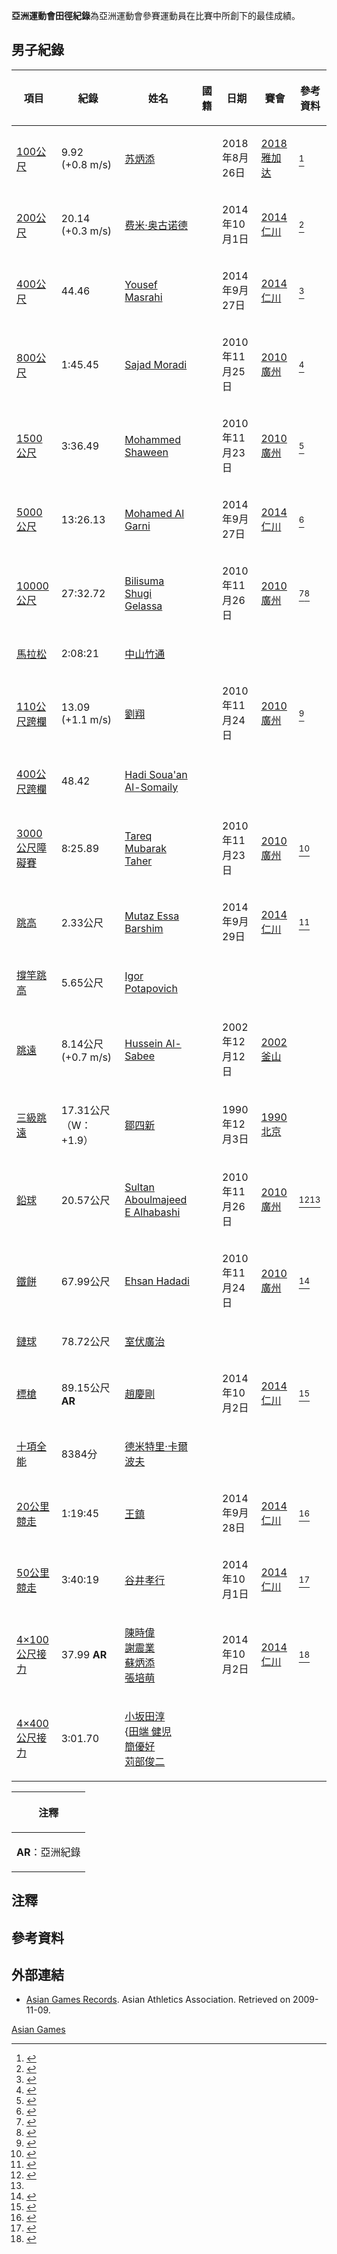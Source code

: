 '''亞洲運動會田徑紀錄'''為亞洲運動會參賽運動員在比賽中所創下的最佳成績。

==男子紀錄==
{| class="wikitable" style="font-size:95%; width: 95%;"
!項目
!紀錄
!姓名
!國籍
!日期
!賽會
!參考資料
|-
|[[100公尺賽跑|100公尺]]
|9.92 (+0.8 m/s)
|[[苏炳添|苏炳添]]
|{{CHN}}
|2018年8月26日
|[[2018年亞洲運動會田徑比賽|2018 雅加达]]
|<ref>{{cite web|url=https://en.asiangames2018.id/sport/athletics/event/athletics-men-100m/phase/atm001100/|title=100m Results|accessdate=27 Aug 2018|author=|date=27 Aug 2018|publisher=en.asiangames2018.id|archiveurl=https://web.archive.org/web/20180828071222/https://en.asiangames2018.id/sport/athletics/event/athletics-men-100m/phase/atm001100/|archivedate=2018-08-28|deadurl=yes}}</ref>
|-
|[[200公尺賽跑|200公尺]]
|20.14 (+0.3 m/s)
|[[费米·奥古诺德|费米·奥古诺德]]
|{{QAT}}
|2014年10月1日
|[[2014年亞洲運動會田徑比賽|2014 仁川]]
|<ref>{{cite web|title=200m Results|url=http://www.incheon2014ag.org/Sports/AT/Result?RSC=ATM002101&lang=en|publisher=www.incheon2014ag.org|date=1 October 2014|accessdate=1 October 2014|deadurl=yes|archiveurl=https://web.archive.org/web/20141003072958/http://www.incheon2014ag.org/Sports/AT/Result?RSC=ATM002101&lang=en|archivedate=2014年10月3日}}</ref>
|-
|[[400公尺賽跑|400公尺]]
|44.46
|[[Yousef_Masrahi|Yousef Masrahi]]
|{{KSA}}
|2014年9月27日
|[[2014年亞洲運動會田徑比賽|2014 仁川]]
|<ref>{{cite web|title=400m Results|url=http://www.incheon2014ag.org/Sports/AT/Result?RSC=ATM004101&lang=en|publisher=www.incheon2014ag.org|date=27 September 2014|accessdate=27 September 2014|deadurl=yes|archiveurl=https://web.archive.org/web/20140930074701/http://www.incheon2014ag.org/Sports/AT/Result?RSC=ATM004101&lang=en|archivedate=2014年9月30日}}</ref>
|-
|[[800公尺賽跑|800公尺]]
|1:45.45
|[[Sajad_Moradi|Sajad Moradi]]
|{{IRI}}
|2010年11月25日
|[[2010年亞洲運動會田徑比賽|2010 廣州]]
|<ref>{{cite web|title=800 Metres Results|url=http://www.gz2010.cn/info/ENG_ENG/AT/ATR173A_ATM00800850000001ENG.html|publisher=www.gz2010.cn|date=2010-11-25|accessdate=2010-11-25|archive-date=2018-09-17|archive-url=https://web.archive.org/web/20180917193738/http://www.gz2010.cn/info/ENG_ENG/AT/ATR173A_ATM00800850000001ENG.html|dead-url=no}}</ref>
|-
|[[1500公尺賽跑|1500公尺]]
|3:36.49
|[[Mohammed_Shaween|Mohammed Shaween]]
|{{KSA}}
|2010年11月23日
|[[2010年亞洲運動會田徑比賽|2010 廣州]]
|<ref>{{cite web|title=1500 Metres Results|url=http://www.gz2010.cn/info/ENG_ENG/AT/ATR173A_ATM01501550000001ENG.html|publisher=www.gz2010.cn|date=2010-11-23|accessdate=2010-11-23|archive-date=2010-11-26|archive-url=https://web.archive.org/web/20101126072011/http://www.gz2010.cn/info/ENG_ENG/AT/ATR173A_ATM01501550000001ENG.html|dead-url=no}}</ref>
|-
|[[5000米賽跑|5000公尺]]
|13:26.13
|[[Mohamed_Al_Garni|Mohamed Al Garni]]
|{{QAT}}
|2014年9月27日
|[[2014年亞洲運動會田徑比賽|2014 仁川]]
|<ref>{{cite web|title=5000m Results|url=http://www.incheon2014ag.org/Sports/AT/Result?RSC=ATM050101&lang=en|publisher=www.incheon2014ag.org|date=27 September 2014|accessdate=27 September 2014|deadurl=yes|archiveurl=https://web.archive.org/web/20141001082223/http://www.incheon2014ag.org/Sports/AT/Result?RSC=ATM050101&lang=en|archivedate=2014年10月1日}}</ref>
|-
|[[10000米賽跑|10000公尺]]
|27:32.72
|[[Bilisuma_Shugi_Gelassa|Bilisuma Shugi Gelassa]]
|{{BHR}}
|2010年11月26日
|[[2010年亞洲運動會田徑比賽|2010 廣州]]
|<ref>{{cite web|title=10000 Metres Results|url=http://www.gz2010.cn/info/ENG_ENG/AT/ATR173A_ATM10010050000001ENG.html|publisher=www.gz2010.cn|date=2010-11-26|accessdate=2010-11-26|archive-date=2018-09-17|archive-url=https://web.archive.org/web/20180917193744/http://www.gz2010.cn/info/ENG_ENG/AT/ATR173A_ATM10010050000001ENG.html|dead-url=no}}</ref><ref name="#1">{{cite news|title=Bahrain takes two distance running golds -年亞洲運動會, Day 6|url=http://www.iaaf.org/news/kind=100/newsid=58829.html|publisher=[[IAAF|IAAF]]|date=2010-11-27|accessdate=2010-11-27|archive-date=2010-11-29|archive-url=https://web.archive.org/web/20101129195644/http://www.iaaf.org/news/kind=100/newsid=58829.html|dead-url=no}}</ref>
|-
|[[馬拉松|馬拉松]]
|2:08:21
|[[中山竹通|中山竹通]]
|{{JPN}}
|
|{{sort|1986|[[1986年亞洲運動會|1986 漢城]]}}
|
|-
|[[110米跨欄|110公尺跨欄]]
|13.09 (+1.1 m/s)
|[[劉翔|劉翔]]
|{{CHN}}
|2010年11月24日
|[[2010年亞洲運動會田徑比賽|2010 廣州]]
|<ref>{{cite web|title=110 Metres Hurdles Results|url=http://www.gz2010.cn/info/ENG_ENG/AT/ATR173A_ATM01201250000001ENG.html|publisher=www.gz2010.cn|date=2010-11-24|accessdate=2010-11-24|archive-date=2010-11-27|archive-url=https://web.archive.org/web/20101127011454/http://www.gz2010.cn/info/ENG_ENG/AT/ATR173A_ATM01201250000001ENG.html|dead-url=no}}</ref>
|-
|[[400公尺跨欄|400公尺跨欄]]
|48.42
|[[Hadi_Soua'an_Al-Somaily|Hadi Soua'an Al-Somaily]]
|{{KSA}}
|
|{{sort|2002|[[2002年亞洲運動會|2002 釜山]]}}
|
|-
|[[3000米障礙賽|3000公尺障礙賽]]
|8:25.89
|[[Tareq_Mubarak_Taher|Tareq Mubarak Taher]]
|{{BHR}}
|2010年11月23日
|[[2010年亞洲運動會田徑比賽|2010 廣州]]
|<ref>{{cite web|title=3000 Metres Steeplechase Results|url=http://www.gz2010.cn/info/ENG_ENG/AT/ATR173A_ATM03303350000001ENG.html|publisher=www.gz2010.cn|date=2010-11-23|accessdate=2010-11-23|archive-date=2018-09-17|archive-url=https://web.archive.org/web/20180917193740/http://www.gz2010.cn/info/ENG_ENG/AT/ATR173A_ATM03303350000001ENG.html|dead-url=no}}</ref>
|- 
|[[跳高|跳高]]
|2.33公尺
|[[Mutaz_Essa_Barshim|Mutaz Essa Barshim]]
|{{QAT}}
|2014年9月29日
|[[2014年亞洲運動會田徑比賽|2014 仁川]]
|<ref>{{cite news|title=Barshim battles tiredness but still triumphs with年亞洲運動會 record in Inchon|url=http://www.iaaf.org/news/report/asian-games-day-3-report|publisher=IAAF|date=29 September 2014|accessdate=29 September 2014|archive-date=2019-04-08|archive-url=https://web.archive.org/web/20190408011547/https://www.iaaf.org/news/report/asian-games-day-3-report|dead-url=no}}</ref>
|-
|[[撐竿跳高|撐竿跳高]]
|5.65公尺
|[[Igor_Potapovich|Igor Potapovich]]
|{{KAZ}}
|
|{{sort|1994|[[1994年亞洲運動會|1994 廣島]]}}
|
|-
|[[跳遠|跳遠]]
|8.14公尺 (+0.7 m/s)
|[[Hussein_Al-Sabee|Hussein Al-Sabee]]
|{{KSA}}
|2002年12月12日
|[[2002年亞洲運動會|2002 釜山]]
|
|-
|[[三級跳遠|三級跳遠]]
|17.31公尺（W：+1.9）
|[[鄒四新|鄒四新]]
|{{CHN}}
|1990年12月3日
|[[1990年亞洲運動會|1990 北京]]
|
|-
|[[鉛球|鉛球]]
|20.57公尺
|[[Sultan_Aboulmajeed_E_Alhabashi|Sultan Aboulmajeed E Alhabashi]]
|{{KSA}}
|2010年11月26日
|[[2010年亞洲運動會|2010 廣州]]
|<ref>{{cite web|title=Shot Put Results|url=http://www.gz2010.cn/info/ENG_ENG/AT/ATR173A_ATM05105150000001ENG.html|publisher=www.gz2010.cn|date=2010-11-26|accessdate=2010-11-26|archive-date=2018-09-17|archive-url=https://web.archive.org/web/20180917193736/http://www.gz2010.cn/info/ENG_ENG/AT/ATR173A_ATM05105150000001ENG.html|dead-url=no}}</ref><ref name="#1"/>
|-
|[[鐵餅|鐵餅]]
|67.99公尺
|[[Ehsan_Hadadi|Ehsan Hadadi]]
|{{IRI}}
|2010年11月24日
|[[2010年亞洲運動會|2010 廣州]]
|<ref>{{cite web|title=Discus Throw Results|url=http://www.gz2010.cn/info/ENG_ENG/AT/ATR173A_ATM05205250000001ENG.html|publisher=www.gz2010.cn|date=2010-11-24|accessdate=2010-11-24|archive-date=2018-09-17|archive-url=https://web.archive.org/web/20180917193737/http://www.gz2010.cn/info/ENG_ENG/AT/ATR173A_ATM05205250000001ENG.html|dead-url=no}}</ref>
|-
|[[鏈球|鏈球]]
|78.72公尺
|[[室伏廣治|室伏廣治]]
|{{JPN}}
|
|{{sort|2002|[[2002年亞洲運動會|2002 釜山]]}}
|
|-
|[[標槍|標槍]]
|89.15公尺 '''AR'''
|[[趙慶剛|趙慶剛]]
|{{CHN}}
|2014年10月2日
|[[2014年亞洲運動會|2014 仁川]]
|<ref>{{cite web|title=Javelin Throw Results|url=http://www.incheon2014ag.org/Sports/AT/Result?RSC=ATM053101&lang=en|publisher=www.incheon2014ag.org|date=2 October 2014|accessdate=3 October 2014|deadurl=yes|archiveurl=https://web.archive.org/web/20141004080519/http://www.incheon2014ag.org/Sports/AT/Result?RSC=ATM053101&lang=en|archivedate=2014年10月4日}}</ref>
|-
|[[十項全能|十項全能]]
|8384分{{efn|10.81(100公尺), 7.63公尺(跳遠), 16.41公尺(鉛球), 2.03公尺(跳高), 48.28(400公尺),<br>14.47(110公尺跨欄), 47.87公尺(鐵餅), 4.80公尺(撐竿跳高), 56.66公尺(標槍)'', 4:47.74(1500公尺)}}
|[[德米特里·卡爾波夫|德米特里·卡爾波夫]]
|{{KAZ}}
|
|{{sort|2006|[[2006年亞洲運動會|2006 杜哈]]}}
|
|-
|[[20公里競走|20公里競走]]
|1:19:45
|[[王鎮|王鎮]]
|{{CHN}}
|2014年9月28日
|[[2014年亞洲運動會|2014 仁川]]
|<ref>{{cite web|title=20 km Race Walk Results|url=http://www.incheon2014ag.org/Sports/AT/Result?RSC=ATM092101&lang=en|publisher=www.incheon2014ag.org|date=28 September 2014|accessdate=29 September 2014|deadurl=yes|archiveurl=https://web.archive.org/web/20140930072321/http://www.incheon2014ag.org/Sports/AT/Result?RSC=ATM092101&lang=en|archivedate=2014年9月30日}}</ref>
|-
|[[50公里競走|50公里競走]]
|3:40:19
|[[谷井孝行|谷井孝行]]
|{{JPN}}
|2014年10月1日
|[[2014年亞洲運動會|2014 仁川]]
|<ref>{{cite web|title=50km Race Walk Results|url=http://www.incheon2014ag.org/Sports/AT/Result?RSC=ATM095101&lang=en|publisher=www.incheon2014ag.org|date=1 October 2014|accessdate=1 October 2014|deadurl=yes|archiveurl=https://web.archive.org/web/20141003073406/http://www.incheon2014ag.org/Sports/AT/Result?RSC=ATM095101&lang=en|archivedate=2014年10月3日}}</ref>
|-
|[[4×100米接力賽跑|4×100公尺接力]]
|37.99 '''AR'''
|[[陳時偉|陳時偉]]<br>[[謝震業|謝震業]]<br>[[蘇炳添|蘇炳添]]<br>[[張培萌|張培萌]]
|{{CHN}}
|2014年10月2日
|[[2014年亞洲運動會|2014 仁川]]
|<ref>{{cite web|title=4×100m Relay Results|url=http://www.incheon2014ag.org/Sports/AT/Result?RSC=ATM401101&lang=en|publisher=www.incheon2014ag.org|date=2 October 2014|accessdate=3 October 2014|deadurl=yes|archiveurl=https://web.archive.org/web/20141226111915/http://www.incheon2014ag.org/Sports/AT/Result?RSC=ATM401101&lang=en|archivedate=2014年12月26日}}</ref>
|-
|[[4×400米接力賽跑|4×400公尺接力]]
|3:01.70
|[[小坂田淳|小坂田淳]]<br>{[[田端_健児|田端 健児]]<br>[[簡優好|簡優好]]<br>[[苅部俊二|苅部俊二]]
|{{JPN}}
|
|{{sort|1998|[[1998年亞洲運動會|1998 曼谷]]}}
|
|}

{|class="wikitable"
!colspan=2| 注釋
|-
|'''AR'''：亞洲紀錄
|'''WR'''：世界紀錄
|}
==注釋==
{{notelist|iger=}}

==參考資料==
{{Reflist}}

==外部連結==
*[http://www.asianathletics.org/records/ag.htm Asian Games Records]{{Wayback|url=http://www.asianathletics.org/records/ag.htm |date=20110725021544 }}. Asian Athletics Association. Retrieved on 2009-11-09.

{{亞洲運動會田徑比賽}}

[[Category:田徑紀錄|Asian Games]]